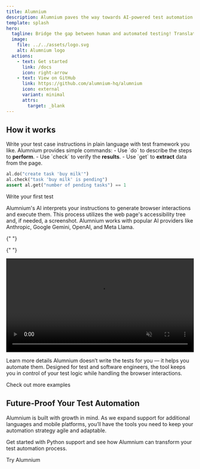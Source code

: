 ```yaml
---
title: Alumnium
description: Alumnium paves the way towards AI-powered test automation. Write human-readable test instructions and let Alumnium translate them into executable commands.
template: splash
hero:
  tagline: Bridge the gap between human and automated testing! Translate your test instructions into executable commands using AI.
  image:
    file: ../../assets/logo.svg
    alt: Alumnium logo
  actions:
    - text: Get started
      link: /docs
      icon: right-arrow
    - text: View on GitHub
      link: https://github.com/alumnium-hq/alumnium
      icon: external
      variant: minimal
      attrs:
        target: _blank
---
```



<IntegratesWith />

<FeaturesBlock />

## How it works

<Card title="Write Human-Readable Instructions" icon="pencil">
Write your test case instructions in plain language with test framework you like. Alumnium provides simple commands:
- Use `do` to describe the steps to <b>perform</b>.
- Use `check` to verify the <b>results</b>.
- Use `get` to <b>extract</b> data from the page.

```python title="todo_test.py"
al.do("create task 'buy milk'")
al.check("task 'buy milk' is pending")
assert al.get("number of pending tasks") == 1
```

  <LinkButton href="/docs/getting-started/writing-first-test" variant="secondary">Write your first test</LinkButton>
</Card>

<Card title="AI-Powered Test Execution" icon="translate">
  Alumnium's AI interprets your instructions to generate browser interactions and execute them. This process utilizes the web page's accessibility tree and, if needed, a screenshot. Alumnium works with popular AI providers like Anthropic, Google Gemini, OpenAI, and Meta Llama.

{" "}

{" "}

<video class="rounded-xl" alt="Alumnium overview" autoplay loop muted playsinline preload width="100%" height="auto">
  <source src="/videos/overview.mp4" type="video/mp4" />
  <source src="/videos/overview.webm" type="video/webm" />
</video>

  <LinkButton href="/docs" variant="secondary">Learn more details</LinkButton>
</Card>
<Card title="Engineer-Centric Flexibility" icon="warning">
  Alumnium doesn’t write the tests for you — it helps you automate them. Designed for test and software engineers, the
  tool keeps you in control of your test logic while handling the browser interactions.

  <LinkButton href="https://github.com/alumnium-hq/alumnium/tree/main/examples" icon="external" variant="secondary" target="_blank">Check out more examples</LinkButton>
</Card>

<SupportedBy />

<GetNotified />

## Future-Proof Your Test Automation

Alumnium is built with growth in mind. As we expand support for additional languages and mobile platforms, you’ll have the tools you need to keep your automation strategy agile and adaptable.

Get started with Python support and see how Alumnium can transform your test automation process.

<LinkButton href="/docs/getting-started/installation" variant="secondary">
  Try Alumnium
</LinkButton>
